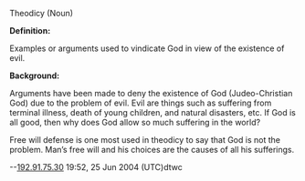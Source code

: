 Theodicy (Noun)


'''Definition:''' 

Examples or arguments used to vindicate God in view of the existence of evil.  


'''Background:''' 

Arguments have been made to deny the existence of God (Judeo-Christian God) due to the problem of evil.  Evil are things such as suffering from terminal illness, death of young children, and natural disasters, etc.  If God is all good, then why does God allow so much suffering in the world?  

Free will defense is one most used in theodicy to say that God is not the problem.  Man’s free will and his choices are the causes of all his sufferings.

--[[User:192.91.75.30|192.91.75.30]] 19:52, 25 Jun 2004 (UTC)dtwc